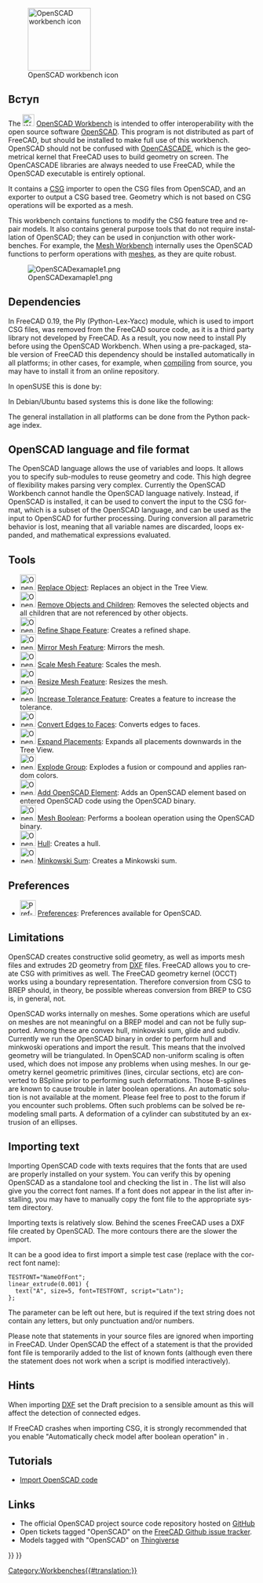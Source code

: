 <languages/>

<div lang="en" dir="ltr" class="mw-content-ltr">
{{Docnav
|[[Mesh_Workbench|Mesh Workbench]]
|[[Part_Workbench|Part Workbench]]
|IconL=Workbench_Mesh.svg
|IconR=Workbench_Part.svg
}}
</div>

<div lang="en" dir="ltr" class="mw-content-ltr">
[[Image:Workbench_OpenSCAD.svg|thumb|128px|OpenSCAD workbench icon]]
</div>

{{TOCright}}

<span id="Introduction"></span>
== Вступ ==

<div lang="en" dir="ltr" class="mw-content-ltr">
The [[Image:Workbench_OpenSCAD.svg|24px]] [[OpenSCAD_Workbench|OpenSCAD Workbench]] is intended to offer interoperability with the open source software [https://www.openscad.org/ OpenSCAD]. This program is not distributed as part of FreeCAD, but should be installed to make full use of this workbench. OpenSCAD should not be confused with [[OpenCASCADE|OpenCASCADE]], which is the geometrical kernel that FreeCAD uses to build geometry on screen. The OpenCASCADE libraries are always needed to use FreeCAD, while the OpenSCAD executable is entirely optional.
</div>

<div lang="en" dir="ltr" class="mw-content-ltr">
It contains a [[OpenSCAD_CSG|CSG]] importer to open the CSG files from OpenSCAD, and an exporter to output a CSG based tree. Geometry which is not based on CSG operations will be exported as a mesh.
</div>

<div lang="en" dir="ltr" class="mw-content-ltr">
This workbench contains functions to modify the CSG feature tree and repair models. It also contains general purpose tools that do not require installation of OpenSCAD; they can be used in conjunction with other workbenches. For example, the [[Mesh_Workbench|Mesh Workbench]] internally uses the OpenSCAD functions to perform operations with [[Mesh|meshes]], as they are quite robust.
</div>

[[Image:OpenSCADexamaple1.png]]

<div lang="en" dir="ltr" class="mw-content-ltr">
== Dependencies ==
</div>

<div lang="en" dir="ltr" class="mw-content-ltr">
In FreeCAD 0.19, the Ply (Python-Lex-Yacc) module, which is used to import CSG files, was removed from the FreeCAD source code, as it is a third party library not developed by FreeCAD. As a result, you now need to install Ply before using the OpenSCAD Workbench. When using a pre-packaged, stable version of FreeCAD this dependency should be installed automatically in all platforms; in other cases, for example, when [[Compiling|compiling]] from source, you may have to install it from an online repository.
</div>

<div lang="en" dir="ltr" class="mw-content-ltr">
In openSUSE this is done by:
</div>

{{Code|code=
sudo zypper install python3-ply
}}

<div lang="en" dir="ltr" class="mw-content-ltr">
In Debian/Ubuntu based systems this is done like the following:
</div>

{{Code|code=
sudo apt install python3-ply
}}

<div lang="en" dir="ltr" class="mw-content-ltr">
The general installation in all platforms can be done from the Python package index.
</div>

{{Code|code=
pip3 install --user ply
}}

<div lang="en" dir="ltr" class="mw-content-ltr">
== OpenSCAD language and file format ==
</div>

<div lang="en" dir="ltr" class="mw-content-ltr">
The OpenSCAD language allows the use of variables and loops. It allows you to specify sub-modules to reuse geometry and code. This high degree of flexibility makes parsing very complex. Currently the OpenSCAD Workbench cannot handle the OpenSCAD language natively. Instead, if OpenSCAD is installed, it can be used to convert the input to the CSG format, which is a subset of the OpenSCAD language, and can be used as the input to OpenSCAD for further processing. During conversion all parametric behavior is lost, meaning that all variable names are discarded, loops expanded, and mathematical expressions evaluated.
</div>

<div lang="en" dir="ltr" class="mw-content-ltr">
== Tools ==
</div>

<div lang="en" dir="ltr" class="mw-content-ltr">
* [[Image:OpenSCAD_ReplaceObject.svg|32px]] [[OpenSCAD_ReplaceObject|Replace Object]]: Replaces an object in the Tree View.
* [[Image:OpenSCAD_RemoveSubtree.svg|32px]] [[OpenSCAD_RemoveSubtree|Remove Objects and Children]]: Removes the selected objects and all children that are not referenced by other objects.
* [[Image:OpenSCAD_RefineShapeFeature.svg|32px]] [[OpenSCAD_RefineShapeFeature|Refine Shape Feature]]: Creates a refined shape.
* [[Image:OpenSCAD_MirrorMeshFeature.svg|32px]] [[OpenSCAD_MirrorMeshFeature|Mirror Mesh Feature]]: Mirrors the mesh.
* [[Image:OpenSCAD_ScaleMeshFeature.svg|32px]] [[OpenSCAD_ScaleMeshFeature|Scale Mesh Feature]]: Scales the mesh.
* [[Image:OpenSCAD_ResizeMeshFeature.svg|32px]] [[OpenSCAD_ResizeMeshFeature|Resize Mesh Feature]]: Resizes the mesh.
* [[Image:OpenSCAD_IncreaseToleranceFeature.svg|32px]] [[OpenSCAD_IncreaseToleranceFeature|Increase Tolerance Feature]]: Creates a feature to increase the tolerance.
* [[Image:OpenSCAD_Edgestofaces.svg|32px]] [[OpenSCAD_Edgestofaces|Convert Edges to Faces]]: Converts edges to faces.
* [[Image:OpenSCAD_ExpandPlacements.svg|32px]] [[OpenSCAD_ExpandPlacements|Expand Placements]]: Expands all placements downwards in the Tree View.
* [[Image:OpenSCAD_ExplodeGroup.svg|32px]] [[OpenSCAD_ExplodeGroup|Explode Group]]: Explodes a fusion or compound and applies random colors.
* [[Image:OpenSCAD_AddOpenSCADElement.svg|32px]] [[OpenSCAD_AddOpenSCADElement|Add OpenSCAD Element]]: Adds an OpenSCAD element based on entered OpenSCAD code using the OpenSCAD binary.
* [[Image:OpenSCAD_MeshBoolean.svg|32px]] [[OpenSCAD_MeshBoolean|Mesh Boolean]]: Performs a boolean operation using the OpenSCAD binary.
* [[Image:OpenSCAD_Hull.svg|32px]] [[OpenSCAD_Hull|Hull]]: Creates a hull.
* [[Image:OpenSCAD_Minkowski.svg|32px]] [[OpenSCAD_Minkowski|Minkowski Sum]]: Creates a Minkowski sum.
</div>

<div lang="en" dir="ltr" class="mw-content-ltr">
== Preferences ==
</div>

<div lang="en" dir="ltr" class="mw-content-ltr">
* [[Image:Preferences-openscad.svg|32px]] [[OpenSCAD_Preferences|Preferences]]: Preferences available for OpenSCAD.
</div>

<div lang="en" dir="ltr" class="mw-content-ltr">
== Limitations ==
</div>

<div lang="en" dir="ltr" class="mw-content-ltr">
OpenSCAD creates constructive solid geometry, as well as imports mesh files and extrudes 2D geometry from [[DXF|DXF]] files. FreeCAD allows you to create CSG with primitives as well. The FreeCAD geometry kernel (OCCT) works using a boundary representation. Therefore conversion from CSG to BREP should, in theory, be possible whereas conversion from BREP to CSG is, in general, not.
</div>

<div lang="en" dir="ltr" class="mw-content-ltr">
OpenSCAD works internally on meshes. Some operations which are useful on meshes are not meaningful on a BREP model and can not be fully supported. Among these are convex hull, minkowski sum, glide and subdiv. Currently we run the OpenSCAD binary in order to perform hull and minkwoski operations and import the result. This means that the involved geometry will be triangulated. In OpenSCAD non-uniform scaling is often used, which does not impose any problems when using meshes. In our geometry kernel geometric primitives (lines, circular sections, etc) are converted to BSpline prior to performing such deformations. Those B-splines are known to cause trouble in later boolean operations. An automatic solution is not available at the moment. Please feel free to post to the forum if you encounter such problems. Often such problems can be solved be remodeling small parts. A deformation of a cylinder can substituted by an extrusion of an ellipses.
</div>

<div lang="en" dir="ltr" class="mw-content-ltr">
== Importing text ==
</div>

<div lang="en" dir="ltr" class="mw-content-ltr">
Importing OpenSCAD code with texts requires that the fonts that are used are properly installed on your system. You can verify this by opening OpenSCAD as a standalone tool and checking the list in {{MenuCommand|Help → Font List}}. The list will also give you the correct font names. If a font does not appear in the list after installing, you may have to manually copy the font file to the appropriate system directory.
</div>

<div lang="en" dir="ltr" class="mw-content-ltr">
Importing texts is relatively slow. Behind the scenes FreeCAD uses a DXF file created by OpenSCAD. The more contours there are the slower the import.
</div>

<div lang="en" dir="ltr" class="mw-content-ltr">
It can be a good idea to first import a simple test case (replace {{Incode|NameOfFont}} with the correct font name):
</div>

<pre>
TESTFONT="NameOfFont";
linear_extrude(0.001) {
  text("A", size=5, font=TESTFONT, script="Latn");
};
</pre>

<div lang="en" dir="ltr" class="mw-content-ltr">
The {{Incode|<nowiki>script="Latn"</nowiki>}} parameter can be left out here, but is required if the text string does not contain any letters, but only punctuation and/or numbers.
</div>

<div lang="en" dir="ltr" class="mw-content-ltr">
Please note that {{Incode|<nowiki>use <FONT>;</nowiki>}} statements in your source files are ignored when importing in FreeCAD. Under OpenSCAD the effect of a {{Incode|use}} statement is that the provided font file is temporarily added to the list of known fonts (although even there the statement does not work when a script is modified interactively).
</div>

<div lang="en" dir="ltr" class="mw-content-ltr">
== Hints ==
</div>

<div lang="en" dir="ltr" class="mw-content-ltr">
When importing [[DXF|DXF]] set the Draft precision to a sensible amount as this will affect the detection of connected edges.
</div>

<div lang="en" dir="ltr" class="mw-content-ltr">
If FreeCAD crashes when importing CSG, it is strongly recommended that you enable "Automatically check model after boolean operation" in {{MenuCommand|Menu → Edit → Preferences → Part/Part Design → General → Model settings}}.
</div>

<div lang="en" dir="ltr" class="mw-content-ltr">
== Tutorials ==
</div>

<div lang="en" dir="ltr" class="mw-content-ltr">
* [[Import_OpenSCAD_code|Import OpenSCAD code]]
</div>

<div lang="en" dir="ltr" class="mw-content-ltr">
== Links ==
</div>

<div lang="en" dir="ltr" class="mw-content-ltr">
* The official OpenSCAD project source code repository hosted on [https://github.com/openscad/openscad GitHub]
* Open tickets tagged "OpenSCAD" on the [https://github.com/FreeCAD/FreeCAD/labels/Mod:%20OpenSCAD FreeCAD Github issue tracker].
* Models tagged with "OpenSCAD" on [http://www.thingiverse.com/tag:openscad Thingiverse]
</div>


<div lang="en" dir="ltr" class="mw-content-ltr">
{{Docnav
|[[Mesh_Workbench|Mesh Workbench]]
|[[Part_Workbench|Part Workbench]]
|IconL=Workbench_Mesh.svg
|IconR=Workbench_Part.svg
}}
</div>

{{OpenSCAD Tools navi{{#translation:}}}}
{{Userdocnavi{{#translation:}}}}
[[Category:Workbenches{{#translation:}}]]